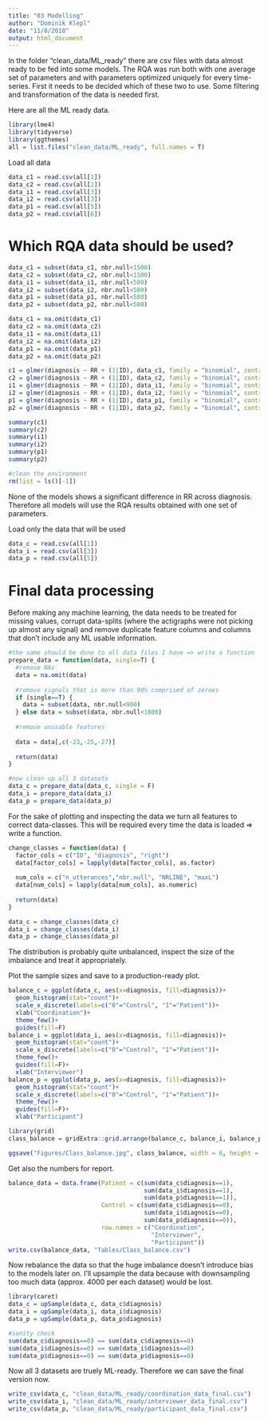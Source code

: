```yaml
---
title: "03 Modelling"
author: "Dominik Klepl"
date: "11/8/2018"
output: html_document
---
```


In the folder "clean_data/ML_ready" there are csv files with data almost ready to be fed into some models.
The RQA was run both with one average set of parameters and with parameters optimized uniquely for every time-series. First it needs to be decided which of these two to use.
Some filtering and transformation of the data is needed first.

Here are all the ML ready data.
```r
library(lme4)
library(tidyverse)
library(ggthemes)
all = list.files("clean_data/ML_ready", full.names = T)
```

Load all data
```r
data_c1 = read.csv(all[1])
data_c2 = read.csv(all[2])
data_i1 = read.csv(all[3])
data_i2 = read.csv(all[3])
data_p1 = read.csv(all[5])
data_p2 = read.csv(all[6])
```

# Which RQA data should be used?
```r
data_c1 = subset(data_c1, nbr.null<1500)
data_c2 = subset(data_c2, nbr.null<1500)
data_i1 = subset(data_i1, nbr.null<500)
data_i2 = subset(data_i2, nbr.null<500)
data_p1 = subset(data_p1, nbr.null<500)
data_p2 = subset(data_p2, nbr.null<500)

data_c1 = na.omit(data_c1)
data_c2 = na.omit(data_c2)
data_i1 = na.omit(data_i1)
data_i2 = na.omit(data_i2)
data_p1 = na.omit(data_p1)
data_p2 = na.omit(data_p2)

c1 = glmer(diagnosis ~ RR + (1|ID), data_c1, family = "binomial", control = glmerControl(calc.derivs = F))
c2 = glmer(diagnosis ~ RR + (1|ID), data_c2, family = "binomial", control = glmerControl(calc.derivs = F))
i1 = glmer(diagnosis ~ RR + (1|ID), data_i1, family = "binomial", control = glmerControl(calc.derivs = F))
i2 = glmer(diagnosis ~ RR + (1|ID), data_i2, family = "binomial", control = glmerControl(calc.derivs = F))
p1 = glmer(diagnosis ~ RR + (1|ID), data_p1, family = "binomial", control = glmerControl(calc.derivs = F))
p2 = glmer(diagnosis ~ RR + (1|ID), data_p2, family = "binomial", control = glmerControl(calc.derivs = F))

summary(c1)
summary(c2)
summary(i1)
summary(i2)
summary(p1)
summary(p2)

#clean the environment
rm(list = ls()[-1])
```

None of the models shows a significant difference in RR across diagnosis. Therefore all models will use the RQA results obtained with one set of parameters.

Load only the data that will be used
```r
data_c = read.csv(all[1])
data_i = read.csv(all[3])
data_p = read.csv(all[5])
```


# Final data processing
Before making any machine learning, the data needs to be treated for missing values, corrupt data-splits (where the actigraphs were not picking up almost any signal) and remove duplicate feature columns and columns that don't include any ML usable information.
```r
#the same should be done to all data files I have => write a function
prepare_data = function(data, single=T) {
  #remove NAs
  data = na.omit(data)
  
  #remove signals that is more than 90% comprised of zeroes
  if (single==T) {
    data = subset(data, nbr.null<900)
  } else data = subset(data, nbr.null<1800)
  
  #remove unusable features
  
  data = data[,c(-23,-25,-27)]
  
  return(data)
}

#now clean up all 3 datasets
data_c = prepare_data(data_c, single = F)
data_i = prepare_data(data_i)
data_p = prepare_data(data_p)
```

For the sake of plotting and inspecting the data we turn all features to correct data-classes. This will be required every time the data is loaded => write a function.
```r
change_classes = function(data) {
  factor_cols = c("ID", "diagnosis", "right")
  data[factor_cols] = lapply(data[factor_cols], as.factor)
  
  num_cols = c("n_utterances","nbr.null", "NRLINE", "maxL")
  data[num_cols] = lapply(data[num_cols], as.numeric)
  
  return(data)
}

data_c = change_classes(data_c)
data_i = change_classes(data_i)
data_p = change_classes(data_p)
```


The distribution is probably quite unbalanced, inspect the size of the imbalance and treat it appropriately.

Plot the sample sizes and save to a production-ready plot.
```r
balance_c = ggplot(data_c, aes(x=diagnosis, fill=diagnosis))+
  geom_histogram(stat="count")+
  scale_x_discrete(labels=c("0"="Control", "1"="Patient"))+
  xlab("Coordination")+
  theme_few()+
  guides(fill=F)
balance_i = ggplot(data_i, aes(x=diagnosis, fill=diagnosis))+
  geom_histogram(stat="count")+
  scale_x_discrete(labels=c("0"="Control", "1"="Patient"))+
  theme_few()+
  guides(fill=F)+
  xlab("Interviewer")
balance_p = ggplot(data_p, aes(x=diagnosis, fill=diagnosis))+
  geom_histogram(stat="count")+
  scale_x_discrete(labels=c("0"="Control", "1"="Patient"))+
  theme_few()+
  guides(fill=F)+
  xlab("Participant")

library(grid)
class_balance = gridExtra::grid.arrange(balance_c, balance_i, balance_p, clip="on", ncol=3, top=textGrob("Sample size balance", gp=gpar(fontsize=20, font=3)))

ggsave("Figures/Class_balance.jpg", class_balance, width = 6, height = 2)
```

Get also the numbers for report.
```r
balance_data = data.frame(Patient = c(sum(data_c$diagnosis==1),
                                      sum(data_i$diagnosis==1),
                                      sum(data_p$diagnosis==1)),
                          Control = c(sum(data_c$diagnosis==0),
                                      sum(data_i$diagnosis==0),
                                      sum(data_p$diagnosis==0)),
                          row.names = c("Coordination", 
                                        "Interviewer", 
                                        "Participant"))
write.csv(balance_data, "Tables/Class_balance.csv")
```

Now rebalance the data so that the huge imbalance doesn't introduce bias to the models later on.
I'll upsample the data because with downsampling too much data (approx. 4000 per each dataset) would be lost.
```r
library(caret)
data_c = upSample(data_c, data_c$diagnosis)
data_i = upSample(data_i, data_i$diagnosis)
data_p = upSample(data_p, data_p$diagnosis)

#sanity check
sum(data_c$diagnosis==0) == sum(data_c$diagnosis==0)
sum(data_i$diagnosis==0) == sum(data_i$diagnosis==0)
sum(data_p$diagnosis==0) == sum(data_p$diagnosis==0)
```

Now all 3 datasets are truely ML-ready. Therefore we can save the final version now.
```r
write_csv(data_c, "clean_data/ML_ready/coordination_data_final.csv")
write_csv(data_i, "clean_data/ML_ready/interviewer_data_final.csv")
write_csv(data_p, "clean_data/ML_ready/participant_data_final.csv")
```


